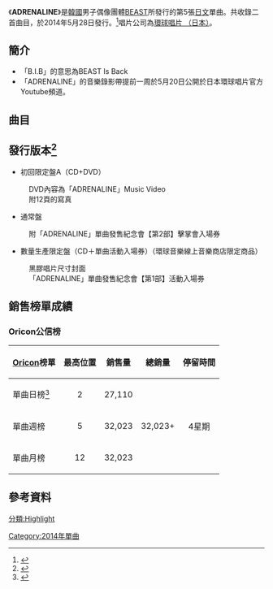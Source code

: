 {{Infobox Single
| Name = ADRENALINE
| Cover = BEAST ADRENALINE.jpg
| Border = yes
| Caption = 通常盤封面
| Artist = [[BEAST|BEAST]]
| Album = [[BEAST_JAPAN_BEST|BEAST JAPAN BEST]]
| Recorded = 2014年
| Released = 2014年5月28日
| Format = [[CD|CD]]、[[數位音樂下載|數位下載]]
| B-side = B.I.B
| Genre = [[日語流行音樂|日語流行音樂]]
| Length  = 3分45秒
| Writer= {{link-ja|百田留衣|百田留衣}}、[[樋口智美|樋口智美]]、{{link-ja|玉井健二|玉井健二}}、[[龍俊亨|龍俊亨]]
| Label = [[日本環球音樂|環球唱片 （日本）]]
| Producer = [[近藤貴亮|近藤貴亮]]
| Chronology = [[BEAST|BEAST]]日語單曲
| Last single = [[Sad_Movie/聖誕歌頌的時候|Sad Movie/聖誕歌頌的時候]]<br>（2013年）
| This single = '''ADRENALINE'''<br>（2014年）
| Next single = [[你好嗎？|你好嗎？]]<br>（2014年）
}}
《'''ADRENALINE'''》是[[韓國|韓國]]男子偶像團體[[BEAST|BEAST]]所發行的第5張[[日文|日文]]單曲。共收錄二首曲目，於2014年5月28日發行。<ref>{{cite web | language=ja | title=インタビュー】BEAST（1）5月28日リリースする日本オリジナル楽曲「ADRENALINE」はロックテイスト！ | url=http://japanese.kpopstarz.com/articles/15067/20140520/beast-adrenaline-interview.htm | year=2014 | accessdate=2014-05-20 | archive-date=2014-05-27 | archive-url=https://web.archive.org/web/20140527212221/http://japanese.kpopstarz.com/articles/15067/20140520/beast-adrenaline-interview.htm | dead-url=no }}</ref>唱片公司為[[日本環球音樂|環球唱片 （日本）]]。

== 簡介 ==
*「B.I.B」的意思為BEAST Is Back
*「ADRENALINE」的音樂錄影帶提前一周於5月20日公開於日本環球唱片官方Youtube頻道。

==曲目==
{{tracklist
| total_length    = 8:05
| headline        = 所有版本<ref name=regular>{{cite web|url=http://www.oricon.co.jp/prof/artist/525095/products/music/1069646/1/|title=「ＡＤＲＥＮＡＬＩＮＥ」 ＢＥＡＳＴ│オリコン芸能人事典-ORICON STYLE|language=ja|work=|publisher=[[Oricon|Oricon]]|accessdate=May 30, 2014|archive-date=2014-05-30|archive-url=https://web.archive.org/web/20140530000100/http://www.oricon.co.jp/prof/artist/525095/products/music/1069646/1/|dead-url=no}}</ref>

| all_producer = [[近藤貴亮|近藤貴亮]]

| title1          = ADRENALINE
| music1          = {{link-ja|百田留衣|百田留衣}}
| lyrics1         = [[樋口智美|樋口智美]]<br>百田留衣<br>{{link-ja|玉井健二|玉井健二}}<br>[[龍俊亨|龍俊亨]]
| arranger1       = {{link-ja|釣俊輔|釣俊輔}}
| length1         = 3:45

| title2          = B.I.B
| music2          = [[南田健吾|南田健吾]]
| lyrics2         = [[大塚瞳|大塚瞳]]
| arranger2       = 南田健吾
| length2         = 4:19

}}
{{tracklist
| collapsed       = yes
| headline        = DVD - 初回限定盤：
| title1          = ADRENALINE
| note1           = [[音樂錄影帶|音樂錄影帶]]
}}

==發行版本<ref>{{cite web | language=ja | title=BEAST、28日リリースの日本オリジナル曲「ADRENALINE」の予告映像を公開！ | url=http://news.kstyle.com/article.ksn?articleNo=1994297 | year=2014 | accessdate=2014-05-07 | archive-date=2019-02-15 | archive-url=https://web.archive.org/web/20190215094052/http://news.kstyle.com/article.ksn?articleNo=1994297 | dead-url=no }}</ref>== 
* 初回限定盤A（CD+DVD）
:DVD內容為「ADRENALINE」Music Video
:附12頁的寫真

* 通常盤
:附「ADRENALINE」單曲發售紀念會【第2部】擊掌會入場券

* 數量生產限定盤（CD＋單曲活動入場券）（環球音樂線上音樂商店限定商品）
:黑膠唱片尺寸封面
:「ADRENALINE」單曲發售紀念會【第1部】活動入場券

==銷售榜單成績==
===Oricon公信榜===
{| class="wikitable" style="width:500px;"
|-
! style="text-align:center;"|[[Oricon|Oricon]]榜單
! style="text-align:center;"|最高位置
! style="text-align:center;"|銷售量
! style="text-align:center;"|總銷量
! style="text-align:center;"|停留時間
|-
|align="left"|單曲日榜<ref>{{cite web|url=http://www.kpopstarz.com/articles/93355/20140529/group-beast-ranks-second-on-japan-oricon-single-chart-with-adrenaline.htm|title=Group BEAST Ranks Second On Japan Oricon Single Chart With 'Adrenaline'|date=2014-05-29|work=|publisher=[[kpopstarz|kpopstarz]]|accessdate=2014-06-08|language=en|archive-date=2014-06-03|archive-url=https://web.archive.org/web/20140603013709/http://www.kpopstarz.com/articles/93355/20140529/group-beast-ranks-second-on-japan-oricon-single-chart-with-adrenaline.htm|dead-url=no}}</ref>
| style="text-align:center;"|2
| style="text-align:center;" rowspan="1"|27,110
| style="text-align:center;" rowspan="3"|32,023+
| style="text-align:center;" rowspan="3"|4星期
|-
|align="left"|單曲週榜
| style="text-align:center;"| 5
| style="text-align:center;"| 32,023
|-
|align="left"|單曲月榜
| style="text-align:center;"| 12
| style="text-align:center;"| 32,023
|}

==參考資料==
{{reflist}}

{{BEAST}}

[[分類:Highlight|分類:Highlight]]
[[Category:2014年單曲|Category:2014年單曲]]